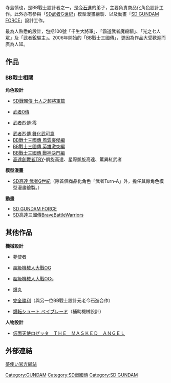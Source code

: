 寺島慎也，是BB戰士設計者之一，是[[今石進|今石進]]的弟子，主要負責商品化角色設計工作。此外亦有參與「[[SD武者G世紀|SD武者G世紀]]」模型漫畫繪製、以及動畫「[[SD_GUNDAM_FORCE|SD GUNDAM FORCE]]」設計工作。

最為人熟悉的設計，包括100號「千生大將軍」、「霸道武者魔殺驅」、「光之七人眾」及「武者銳驅主」。2006年開始的「BB戰士三國傳」，更因為作品大受歡迎而廣為人知。

==作品==

===BB戰士相關===

'''角色設計'''

*[[SD戰國傳_七人之超將軍篇|SD戰國傳 七人之超將軍篇]]

*[[武者0傳|武者0傳]]

*[[武者烈傳·零|武者烈傳·零]]

*[[武者烈傳_舞化武可篇|武者烈傳 舞化武可篇]]
*[[BB戰士三國傳_風雲豪傑編|BB戰士三國傳 風雲豪傑編]]
*[[BB戰士三國傳_英雄激突編|BB戰士三國傳 英雄激突編]]
*[[BB戰士三國傳_戰神決鬥編|BB戰士三國傳 戰神決鬥編]]
*[[高達創戰者|高達創戰者TRY]]-凱旋高達、星際凱旋高達、驚異紅武者

'''模型漫畫'''

*[[SD高達_武者G世紀|SD高達 武者G世紀]]（除首個商品化角色「武者Turn-A」外，擔任其餘角色模型漫畫繪製。）

'''動畫'''

*[[SD_GUNDAM_FORCE|SD GUNDAM FORCE]]
*[[SD高達三國傳BraveBattleWarriors|SD高達三國傳BraveBattleWarriors]]

==其他作品==

'''機械設計'''

*[[夢使者|夢使者]]

*[[超級機械人大戰OG|超級機械人大戰OG]]

*[[超級機械人大戰OGs|超級機械人大戰OGs]]

*[[爆丸|爆丸]]

*[[完全勝利|完全勝利]]（與另一位BB戰士設計元老今石進合作）

*[[爆転シュート_ベイブレード|爆転シュート ベイブレード]]（補助機械設計）

'''人物設計'''

*[[仮面天使ロゼッタ　ＴＨＥ　ＭＡＳＫＥＤ　ＡＮＧＥＬ|仮面天使ロゼッタ　ＴＨＥ　ＭＡＳＫＥＤ　ＡＮＧＥＬ]]

==外部連結==

[http://www.yumetsukai.com/staff.html 夢使い官方網站] {{Wayback|url=http://www.yumetsukai.com/staff.html |date=20081204104008 }}

{{SD高達系列}}

[[Category:GUNDAM|Category:GUNDAM]]
[[Category:SD戰國傳|Category:SD戰國傳]]
[[Category:SD_GUNDAM|Category:SD GUNDAM]]